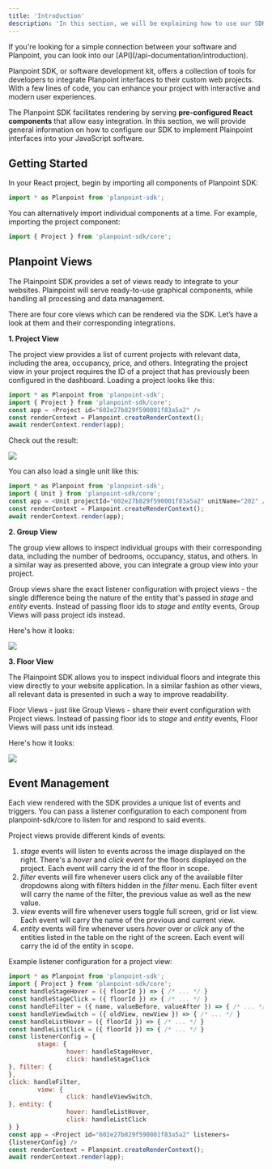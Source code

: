 ```yaml
---
title: 'Introduction'
description: 'In this section, we will be explaining how to use our SDK for implementation into your software.'
---
```


<Note>
  If you're looking for a simple connection between your software and Planpoint, you can look into our [API](/api-documentation/introduction).
</Note>

Planpoint SDK, or software development kit, offers a collection of tools for developers to integrate Planpoint interfaces to their custom web projects. With a few lines of code, you can enhance your project with interactive and modern user experiences.

The Planpoint SDK facilitates rendering by serving **pre-configured React components** that allow easy integration. In this section, we will provide general information on how to configure our SDK to implement Plainpoint interfaces into your JavaScript software.

## Getting Started 

In your React project, begin by importing all components of Planpoint SDK:

```JavaScript
import * as Planpoint from 'planpoint-sdk';
```

You can alternatively import individual components at a time. For example, importing the project component:

```JavaScript
import { Project } from 'planpoint-sdk/core';
```

## Planpoint Views

The Plainpoint SDK provides a set of views ready to integrate to your websites. Plainpoint will serve ready-to-use graphical components, while handling all processing and data management. 

There are four core views which can be rendered via the SDK. Let’s have a look at them and their corresponding integrations.

**1. Project View**

The project view provides a list of current projects with relevant data, including the area, occupancy, price, and others. Integrating the project view in your project  requires the ID of a project that has previously been configured in the dashboard. Loading a project looks like this:

```JavaScript
import * as Planpoint from 'planpoint-sdk';
import { Project } from 'planpoint-sdk/core';
const app = <Project id="602e27b829f590001f83a5a2" />
const renderContext = Planpoint.createRenderContext();
await renderContext.render(app);
```

Check out the result:

<Frame type="glass">
  <img src="https://i.postimg.cc/D0BN3rMd/temp-Imaget-Mmy-Bb.avif" />
</Frame>

You can also load a single unit like this:

```JavaScript
import * as Planpoint from 'planpoint-sdk';
import { Unit } from 'planpoint-sdk/core';
const app = <Unit projectId="602e27b829f590001f83a5a2" unitName="202" />
const renderContext = Planpoint.createRenderContext();
await renderContext.render(app);
```

**2. Group View**

The group view allows to inspect individual groups with their corresponding data, including the number of bedrooms, occupancy, status, and others. In a similar way as presented above, you can integrate a group view into your project.

Group views share the exact listener configuration with project views - the single difference being the nature of the entity that's passed in _stage_ and _entity_ events. Instead of passing floor ids to _stage_ and _entity_ events, Group Views will pass project ids instead.

Here's how it looks:

<Frame type="glass">
  <img src="https://i.postimg.cc/jjShnDZC/temp-Imagevahw-Y8.avif" />
</Frame>

**3. Floor View**

The Plainpoint SDK allows you to inspect individual floors and integrate this view directly to your website application. In a similar fashion as other views, all relevant data is presented in such a way to improve readability.

Floor Views - just like Group Views - share their event configuration with Project views. Instead of passing floor ids to _stage_ and _entity_ events, Floor Views will pass unit ids instead. 

Here's how it looks:

<Frame type="glass">
  <img src="https://i.postimg.cc/MKrZJ4N4/temp-Image-HW9-Pn5.avif" />
</Frame>

## Event Management

Each view rendered with the SDK provides a unique list of events and triggers. You can pass a listener configuration to each component from planpoint-sdk/core to listen for and respond to said events.

Project views provide different kinds of events:

1. _stage_ events will listen to events across the image displayed on the right. There's a _hover_ and _click_ event for the floors displayed on the project. Each event will carry the id of the floor in scope.
2. _filter_ events will fire whenever users click any of the available filter dropdowns along with filters hidden in the _filter_ menu. Each filter event will carry the name of the filter, the previous value as well as the new value. 
3. _view_ events will fire whenever users toggle full screen, grid or list view. Each event will carry the name of the previous and current view. 
4. _entity_ events will fire whenever users _hover_ over or _click_ any of the entities listed in the table on the right of the screen. Each event will carry the id of the entity in scope. 

Example listener configuration for a project view:

```JavaScript
import * as Planpoint from 'planpoint-sdk';
import { Project } from 'planpoint-sdk/core';
const handleStageHover = ({ floorId }) => { /* ... */ }
const handleStageClick = ({ floorId }) => { /* ... */ }
const handleFilter = ({ name, valueBefore, valueAfter }) => { /* ... */ }
const handleViewSwitch = ({ oldView, newView }) => { /* ... */ }
const handleListHover = ({ floorId }) => { /* ... */ }
const handleListClick = ({ floorId }) => { /* ... */ }
const listenerConfig = {
        stage: {
                hover: handleStageHover,
                click: handleStageClick
}, filter: {
},
click: handleFilter,
        view: {
                click: handleViewSwitch,
}, entity: {
                hover: handleListHover,
                click: handleListClick
} }
const app = <Project id="602e27b829f590001f83a5a2" listeners=
{listenerConfig} />
const renderContext = Planpoint.createRenderContext();
await renderContext.render(app);
```